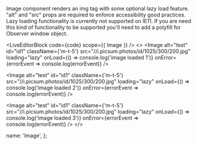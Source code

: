 
Image component renders an img tag with some optional lazy load feature. "alt" and "src" props are required to enforce accessibility good practices.
Lazy loading functionality is currently not supported on IE11. If you are need this kind of functionality to be supported you'll need to add a polyfill for Observer window object.

<LiveEditorBlock code={code} scope={{ Image }} />
<GeneratePropsTable componentName="Image" />
<>
<Image
  alt="test"
  id="id1"
  className={'m-t-5'}
  src="//i.picsum.photos/id/1025/300/200.jpg"
  loading="lazy"
  onLoad={() => console.log('image loaded 1')}
  onError={errorEvent => console.log(errorEvent)}
/>

<Image
  alt="test"
  id="id1"
  className={'m-t-5'}
  src="//i.picsum.photos/id/1025/300/200.jpg"
  loading="lazy"
  onLoad={() => console.log('image loaded 2')}
  onError={errorEvent => console.log(errorEvent)}
/>

<Image
  alt="test"
  id="id1"
  className={'m-t-5'}
  src="//i.picsum.photos/id/1025/300/200.jpg"
  loading="lazy"
  onLoad={() => console.log('image loaded 3')}
  onError={errorEvent => console.log(errorEvent)}
/>
</>

  name: 'Image',
};
